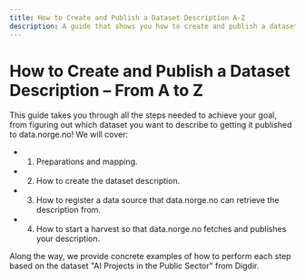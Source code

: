 ```yaml
---
title: How to Create and Publish a Dataset Description A-Z
description: A guide that shows you how to create and publish a dataset description, from preparation to publication.
---
```


# How to Create and Publish a Dataset Description – From A to Z

This guide takes you through all the steps needed to achieve your goal, from figuring out which dataset you want to describe to getting it published to data.norge.no! We will cover:

-   1. Preparations and mapping.
-   2. How to create the dataset description.
-   3. How to register a data source that data.norge.no can retrieve the description from.
-   4. How to start a harvest so that data.norge.no fetches and publishes your description.

Along the way, we provide concrete examples of how to perform each step based on the dataset "AI Projects in the Public Sector" from Digdir.
